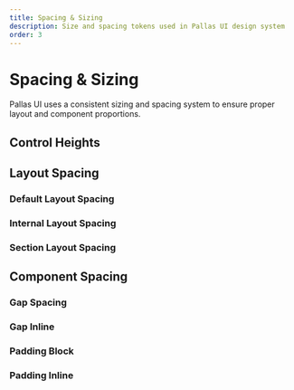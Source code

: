 ```yaml
---
title: Spacing & Sizing
description: Size and spacing tokens used in Pallas UI design system
order: 3
---
```


# Spacing & Sizing

Pallas UI uses a consistent sizing and spacing system to ensure proper layout and component proportions.

## Control Heights

<div className="flex flex-wrap gap-8 my-8">
  <SizeBox label="Small" width="100px" height="1.75rem" />
  <SizeBox label="Medium" width="100px" height="2rem" />
  <SizeBox label="Large" width="100px" height="2.5rem" />
</div>

## Layout Spacing

### Default Layout Spacing

<div className="flex flex-col gap-6 my-8">
  <SpacingBox label="Small" size="spacing.layout.default.sm" />
  <SpacingBox label="Medium" size="spacing.layout.default.md" />
  <SpacingBox label="Large" size="spacing.layout.default.lg" />
</div>

### Internal Layout Spacing

<div className="flex flex-col gap-6 my-8">
  <SpacingBox label="Small" size="spacing.layout.internal.sm" />
  <SpacingBox label="Medium" size="spacing.layout.internal.md" />
  <SpacingBox label="Large" size="spacing.layout.internal.lg" />
</div>

### Section Layout Spacing

<div className="flex flex-col gap-6 my-8">
  <SpacingBox label="Small" size="spacing.layout.section.sm" />
  <SpacingBox label="Medium" size="spacing.layout.section.md" />
  <SpacingBox label="Large" size="spacing.layout.section.lg" />
</div>

## Component Spacing

### Gap Spacing

<div className="flex flex-col gap-6 my-8">
  <SpacingBox label="Small" size="spacing.gap.component.sm" />
  <SpacingBox label="Medium" size="spacing.gap.component.md" />
  <SpacingBox label="Large" size="spacing.gap.component.lg" />
</div>

### Gap Inline

<div className="flex flex-col gap-6 my-8">
  <SpacingBox label="Extra Small" size="spacing.gap.inline.xs" />
  <SpacingBox label="Small" size="spacing.gap.inline.sm" />
  <SpacingBox label="Medium" size="spacing.gap.inline.md" />
  <SpacingBox label="Large" size="spacing.gap.inline.lg" />
</div>

### Padding Block

<div className="flex flex-col gap-6 my-8">
  <SpacingBox label="Small" size="spacing.padding.block.sm" />
  <SpacingBox label="Medium" size="spacing.padding.block.md" />
  <SpacingBox label="Large" size="spacing.padding.block.lg" />
</div>

### Padding Inline

<div className="flex flex-col gap-6 my-8">
  <SpacingBox label="Extra Small" size="spacing.padding.inline.xs" />
  <SpacingBox label="Small" size="spacing.padding.inline.sm" />
  <SpacingBox label="Medium" size="spacing.padding.inline.md" />
  <SpacingBox label="Large" size="spacing.padding.inline.lg" />
</div>






